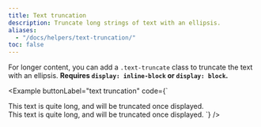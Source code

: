 ```yaml
---
title: Text truncation
description: Truncate long strings of text with an ellipsis.
aliases:
  - "/docs/helpers/text-truncation/"
toc: false
---
```


For longer content, you can add a `.text-truncate` class to truncate the text with an ellipsis. **Requires `display: inline-block` or `display: block`.**

<Example buttonLabel="text truncation" code={`<!-- Block level -->
  <div class="row">
    <div class="col-2 text-truncate">
      This text is quite long, and will be truncated once displayed.
    </div>
  </div>

  <!-- Inline level -->
  <span class="d-inline-block text-truncate" style="max-width: 150px;">
    This text is quite long, and will be truncated once displayed.
  </span>`} />
